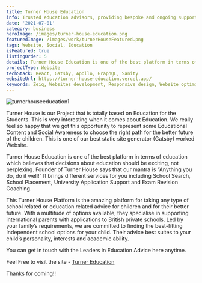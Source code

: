 ```yaml
---
title: Turner House Education
info: Trusted education advisors, providing bespoke and ongoing support to students and families
date: '2021-07-01'
category: business
heroImage: /images/turner-house-education.png
featuredImage: /images/work/turnerHouseFeatured.png
tags: Website, Social, Education
isFeatured: true
listingOrder: 5
details: Turner House Education is one of the best platform in terms of education which believes that decisions about education should be exciting, not perplexing. It brings different services for you including School Search, School Placement, University Application Support and Exam Revision Coaching. Get in Touch with the Leaders in Education Advice here.
projectType: Website
techStack: React, Gatsby, Apollo, GraphQL, Sanity
websiteUrl: https://turner-house-education.vercel.app/
keywords: Zeiq, Websites development, Responsive design, Website optimization, E-commerce development, Content management systems (CMS), Website security, Search engine optimization (SEO), JavaScript frameworks , React, Nextjs, Cloud hosting (e.g. AWS, Azure, Google Cloud)
---
```


![turnerhouseeducation1](../images/turner-house-education-home-page.png)

Turner House is our Project that is totally based on Education for the Students. This is very interesting when it comes about Education. We really feel so happy that we got this opportunity to represent some Educational Content and Social Awareness to choose the right path for the better future of the children. This is one of our best static site generator (Gatsby) worked Website.

Turner House Education is one of the best platform in terms of education which believes that decisions about education should be exciting, not perplexing. Founder of Turner House says that our mantra is “Anything you do, do it well!” It brings different services for you including School Search, School Placement, University Application Support and Exam Revision Coaching.

This Turner House Platform is the amazing platform for taking any type of school related or education related advice for children and for their better future. With a multitude of options available, they specialise in supporting international parents with applications to British private schools. Led by your family’s requirements, we are committed to finding the best-fitting Independent school options for your child.
Their advice best suites to your child’s personality, interests and academic ability.

You can get in touch with the Leaders in Education Advice here anytime.

Feel Free to visit the site - [Turner Education](https://turner-house-education.vercel.app/)

Thanks for coming!!
